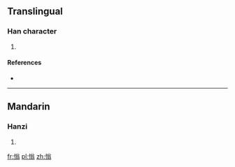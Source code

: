 ==Translingual==

===Han character===
{{Han char|rn=61|rad=心|as=10|sn=13|four=|canj=心金戈一 (PCIM)}}

# {{defn|Han|sort=心10}}

====References====
* {{Han ref|kx=0397.190|dkj=11041|dj=0736.120|hdz=42338.060|uh=6143|ud=24899}}

----

==Mandarin==

===Hanzi===
{{cmn-hanzi|pin=[[yǎng]] ([[yang3]])|wg=yang<sup>3</sup>}}

# {{defn|Mandarin|sort=心10}}

[[fr:慃]]
[[pl:慃]]
[[zh:慃]]